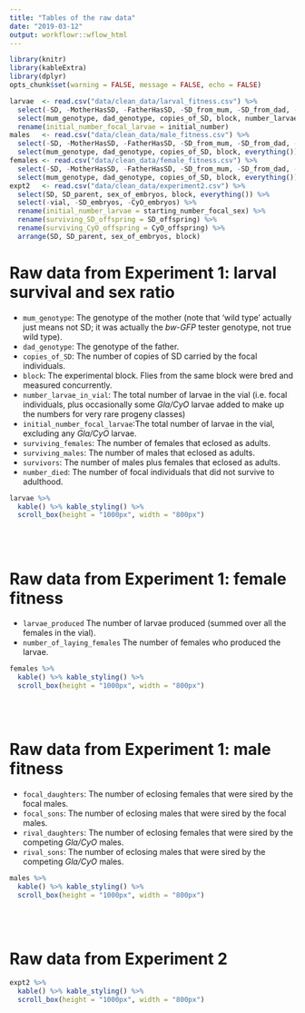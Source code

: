 ```yaml
---
title: "Tables of the raw data"
date: "2019-03-12"
output: workflowr::wflow_html
---
```


```r
library(knitr)
library(kableExtra)
library(dplyr)
opts_chunk$set(warning = FALSE, message = FALSE, echo = FALSE)
```


```r
larvae  <- read.csv("data/clean_data/larval_fitness.csv") %>% 
  select(-SD, -MotherHasSD, -FatherHasSD, -SD_from_mum, -SD_from_dad, -parent_with_SD, -vial, -total, -larval_density) %>%
  select(mum_genotype, dad_genotype, copies_of_SD, block, number_larvae_in_vial, initial_number, everything()) %>%
  rename(initial_number_focal_larvae = initial_number)
males   <- read.csv("data/clean_data/male_fitness.csv") %>% 
  select(-SD, -MotherHasSD, -FatherHasSD, -SD_from_mum, -SD_from_dad, -parent_with_SD, -vial, -total, -focal.male.fitness, -rival.male.fitness) %>%
  select(mum_genotype, dad_genotype, copies_of_SD, block, everything())
females <- read.csv("data/clean_data/female_fitness.csv") %>% 
  select(-SD, -MotherHasSD, -FatherHasSD, -SD_from_mum, -SD_from_dad, -parent_with_SD, -vial) %>%
  select(mum_genotype, dad_genotype, copies_of_SD, block, everything())
expt2   <- read.csv("data/clean_data/experiment2.csv") %>%
  select(SD, SD_parent, sex_of_embryos, block, everything()) %>%
  select(-vial, -SD_embryos, -CyO_embryos) %>%
  rename(initial_number_larvae = starting_number_focal_sex) %>%
  rename(surviving_SD_offspring = SD_offspring) %>%
  rename(surviving_CyO_offspring = CyO_offspring) %>%
  arrange(SD, SD_parent, sex_of_embryos, block)
```

# Raw data from Experiment 1: larval survival and sex ratio

 - `mum_genotype`: The genotype of the mother (note that 'wild type' actually just means not SD; it was actually the _bw-GFP_ tester genotype, not true wild type).
 - `dad_genotype`: The genotype of the father.
 - `copies_of_SD`: The number of copies of SD carried by the focal individuals.
 - `block`: The experimental block. Flies from the same block were bred and measured concurrently.
 - `number_larvae_in_vial`: The total number of larvae in the vial (i.e. focal individuals, plus occasionally some _Gla/CyO_ larvae added to make up the numbers for very rare progeny classes)
 - `initial_number_focal_larvae`:The total number of larvae in the vial, excluding any _Gla/CyO_ larvae.
 - `surviving_females`: The number of females that eclosed as adults.
 - `surviving_males`: The number of males that eclosed as adults.
 - `survivors`: The number of males plus females that eclosed as adults.
 - `number_died`: The number of focal individuals that did not survive to adulthood.

```r
larvae %>%
  kable() %>% kable_styling() %>%
  scroll_box(height = "1000px", width = "800px")
```
<br></br>

# Raw data from Experiment 1: female fitness

  - `larvae_produced` The number of larvae produced (summed over all the females in the vial).
  - `number_of_laying_females` The number of females who produced the larvae. 

```r
females %>%
  kable() %>% kable_styling() %>%
  scroll_box(height = "1000px", width = "800px")
```
<br></br>

# Raw data from Experiment 1: male fitness

 - `focal_daughters`: The number of eclosing females that were sired by the focal males.
 - `focal_sons`: The number of eclosing males that were sired by the focal males.
 - `rival_daughters`: The number of eclosing females that were sired by the competing _Gla/CyO_ males.
 - `rival_sons`: The number of eclosing males that were sired by the competing _Gla/CyO_ males.
 
```r
males %>%
  kable() %>% kable_styling() %>%
  scroll_box(height = "1000px", width = "800px")
```
<br></br>

# Raw data from Experiment 2

```r
expt2 %>%
  kable() %>% kable_styling() %>%
  scroll_box(height = "1000px", width = "800px")
```
